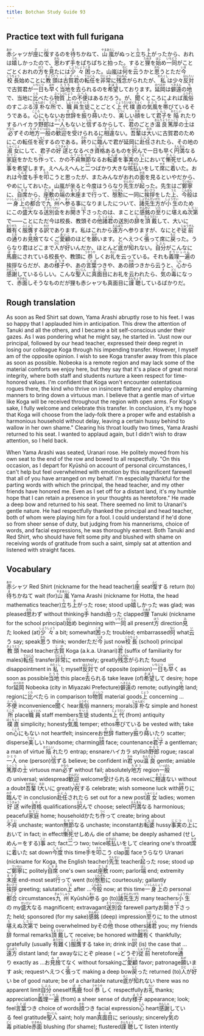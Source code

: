 ```yaml
---
title: Botchan Study Guide 93
---
```


## Practice text with full furigana

<p>
<ruby><rb>赤</rb><rt>あか</rt></ruby>シャツが<ruby><rb>座</rb><rt>ざ</rt></ruby>に<ruby><rb>復</rb><rt>ふく</rt></ruby>するのを<ruby><rb>待</rb><rt>ま</rt></ruby>ちかねて、<ruby><rb>山嵐</rb><rt>やまあらし</rt></ruby>がぬっと<ruby><rb>立</rb><rt>た</rt></ruby>ち<ruby><rb>上</rb><rt>あ</rt></ruby>がったから、おれは<ruby><rb>嬉</rb><rt>うれ</rt></ruby>しかったので、<ruby><rb>思</rb><rt>おも</rt></ruby>わず<ruby><rb>手</rb><rt>て</rt></ruby>をぱちぱちと<ruby><rb>拍</rb><rt>う</rt></ruby>った。すると<ruby><rb>狸</rb><rt>たぬき</rt></ruby>を<ruby><rb>始</rb><rt>はじ</rt></ruby>め<ruby><rb>一同</rb><rt>いちどう</rt></ruby>がことごとくおれの<ruby><rb>方</rb><rt>ほう</rt></ruby>を<ruby><rb>見</rb><rt>み</rt></ruby>たには<ruby><rb>少々</rb><rt>しょうしょう</rt></ruby><ruby><rb>困</rb><rt>こま</rt></ruby>った。山嵐は<ruby><rb>何</rb><rt>なに</rt></ruby>を<ruby><rb>云</rb><rt>い</rt></ruby>うかと<ruby><rb>思</rb><rt>おも</rt></ruby>うとただ<ruby><rb>今</rb><rt>いま</rt></ruby><ruby><rb>校長</rb><rt>こうちょう</rt></ruby>始めことに<ruby><rb>教頭</rb><rt>きょうとう</rt></ruby>は<ruby><rb>古賀</rb><rt>こが</rt></ruby><ruby><rb>君</rb><rt>くん</rt></ruby>の<ruby><rb>転任</rb><rt>てんにん</rt></ruby>を<ruby><rb>非常</rb><rt>ひじょう</rt></ruby>に<ruby><rb>残念</rb><rt>ざんねん</rt></ruby>がられたが、<ruby><rb>私</rb><rt>わたくし</rt></ruby>は少々<ruby><rb>反対</rb><rt>はんたい</rt></ruby>で古賀君が<ruby><rb>一日</rb><rt>いちじつ</rt></ruby>も<ruby><rb>早</rb><rt>はや</rt></ruby>く<ruby><rb>当地</rb><rt>とうち</rt></ruby>を<ruby><rb>去</rb><rt>さ</rt></ruby>られるのを<ruby><rb>希望</rb><rt>きぼう</rt></ruby>しております。<ruby><rb>延岡</rb><rt>のべおか</rt></ruby>は<ruby><rb>僻遠</rb><rt>へきえん</rt></ruby>の<ruby><rb>地</rb><rt>ち</rt></ruby>で、当地に<ruby><rb>比</rb><rt>くら</rt></ruby>べたら<ruby><rb>物質</rb><rt>ぶっしつ</rt></ruby><ruby><rb>上</rb><rt>じょう</rt></ruby>の<ruby><rb>不便</rb><rt>ふべん</rt></ruby>はあるだろう。が、<ruby><rb>聞</rb><rt>き</rt></ruby>くところによれば<ruby><rb>風俗</rb><rt>ふうぞく</rt></ruby>のすこぶる<ruby><rb>淳朴</rb><rt>じゅんぼく</rt></ruby>な<ruby><rb>所</rb><rt>ところ</rt></ruby>で、<ruby><rb>職員</rb><rt>しょくいん</rt></ruby><ruby><rb>生徒</rb><rt>せいと</rt></ruby>ことごとく<ruby><rb>上代</rb><rt>じょうだい</rt></ruby><ruby><rb>樸直</rb><rt>ぼくちょく</rt></ruby>の<ruby><rb>気風</rb><rt>きふう</rt></ruby>を<ruby><rb>帯</rb><rt>お</rt></ruby>びているそうである。<ruby><rb>心</rb><rt>こころ</rt></ruby>にもないお<ruby><rb>世辞</rb><rt>せじ</rt></ruby>を<ruby><rb>振</rb><rt>ふ</rt></ruby>り<ruby><rb>蒔</rb><rt>ま</rt></ruby>いたり、<ruby><rb>美</rb><rt>うつく</rt></ruby>しい<ruby><rb>顔</rb><rt>かお</rt></ruby>をして<ruby><rb>君子</rb><rt>くんし</rt></ruby>を<ruby><rb>陥</rb><rt>おとしい</rt></ruby>れたりするハイカラ<ruby><rb>野郎</rb><rt>やろう</rt></ruby>は<ruby><rb>一人</rb><rt>ひとり</rt></ruby>もないと<ruby><rb>信</rb><rt>しん</rt></ruby>ずるからして、<ruby><rb>君</rb><rt>きみ</rt></ruby>のごとき<ruby><rb>温良</rb><rt>おんりょう</rt></ruby><ruby><rb>篤厚</rb><rt>とっこう</rt></ruby>の<ruby><rb>士</rb><rt>し</rt></ruby>は<ruby><rb>必</rb><rt>かなら</rt></ruby>ずその<ruby><rb>地方</rb><rt>ちほう</rt></ruby><ruby><rb>一般</rb><rt>いっぱん</rt></ruby>の<ruby><rb>歓迎</rb><rt>かんげい</rt></ruby>を<ruby><rb>受</rb><rt>う</rt></ruby>けられるに<ruby><rb>相違</rb><rt>そうい</rt></ruby>ない。<ruby><rb>吾輩</rb><rt>わがはい</rt></ruby>は<ruby><rb>大</rb><rt>おお</rt></ruby>いに古賀君のためにこの転任を<ruby><rb>祝</rb><rt>しゅく</rt></ruby>するのである。<ruby><rb>終</rb><rt>おわ</rt></ruby>りに<ruby><rb>臨</rb><rt>のぞ</rt></ruby>んで君が延岡に<ruby><rb>赴任</rb><rt>ふにん</rt></ruby>されたら、その地の<ruby><rb>淑女</rb><rt>しゅくじょ</rt></ruby>にして、君子の<ruby><rb>好逑</rb><rt>こうきゅう</rt></ruby>となるべき<ruby><rb>資格</rb><rt>しかく</rt></ruby>あるものを<ruby><rb>択</rb><rt>えら</rt></ruby>んで一日も早く<ruby><rb>円満</rb><rt>えんまん</rt></ruby>なる<ruby><rb>家庭</rb><rt>かてい</rt></ruby>をかたち<ruby><rb>作</rb><rt>つく</rt></ruby>って、かの<ruby><rb>不貞</rb><rt>ふてい</rt></ruby><ruby><rb>無節</rb><rt>むせつ</rt></ruby>なるお<ruby><rb>転婆</rb><rt>てんば</rt></ruby>を<ruby><rb>事実</rb><rt>じじつ</rt></ruby>の<ruby><rb>上</rb><rt>うえ</rt></ruby>において<ruby><rb>慚死</rb><rt>ざんし</rt></ruby>せしめん<ruby><rb>事</rb><rt>こと</rt></ruby>を希望します。えへんえへんと<ruby><rb>二</rb><rt>ふた</rt></ruby>つばかり大きな<ruby><rb>咳払</rb><rt>せきばら</rt></ruby>いをして<ruby><rb>席</rb><rt>せき</rt></ruby>に<ruby><rb>着</rb><rt>つ</rt></ruby>いた。おれは<ruby><rb>今度</rb><rt>こんど</rt></ruby>も<ruby><rb>手</rb><rt>て</rt></ruby>を<ruby><rb>叩</rb><rt>たた</rt></ruby>こうと思ったが、またみんながおれの<ruby><rb>面</rb><rt>かお</rt></ruby>を見るといやだから、やめにしておいた。山嵐が坐ると今度はうらなり<ruby><rb>先生</rb><rt>せんせい</rt></ruby>が<ruby><rb>起</rb><rt>た</rt></ruby>った。先生はご<ruby><rb>鄭寧</rb><rt>ていねい</rt></ruby>に、<ruby><rb>自席</rb><rt>じせき</rt></ruby>から、<ruby><rb>座敷</rb><rt>ざしき</rt></ruby>の<ruby><rb>端</rb><rt>はし</rt></ruby>の<ruby><rb>末座</rb><rt>まつざ</rt></ruby>まで<ruby><rb>行</rb><rt>い</rt></ruby>って、<ruby><rb>慇懃</rb><rt>いんぎん</rt></ruby>に一同に<ruby><rb>挨拶</rb><rt>あいさつ</rt></ruby>をした<ruby><rb>上</rb><rt>うえ</rt></ruby>、<ruby><rb>今般</rb><rt>こんぱん</rt></ruby>は<ruby><rb>一身上</rb><rt>いっしんじょう</rt></ruby>の<ruby><rb>都合</rb><rt>つごう</rt></ruby>で<ruby><rb>九州</rb><rt>きゅうしゅう</rt></ruby>へ<ruby><rb>参</rb><rt>まい</rt></ruby>る事になりましたについて、<ruby><rb>諸先生方</rb><rt>しょせんせいがた</rt></ruby>が<ruby><rb>小生</rb><rt>しょうせい</rt></ruby>のためにこの<ruby><rb>盛大</rb><rt>せいだい</rt></ruby>なる<ruby><rb>送別会</rb><rt>そうべつかい</rt></ruby>をお<ruby><rb>開</rb><rt>ひら</rt></ruby>き<ruby><rb>下</rb><rt>くだ</rt></ruby>さったのは、まことに<ruby><rb>感銘</rb><rt>かんめい</rt></ruby>の<ruby><rb>至</rb><rt>いた</rt></ruby>りに<ruby><rb>堪</rb><rt>た</rt></ruby>えぬ<ruby><rb>次第</rb><rt>しだい</rt></ruby>で――ことにただ今は校長、教頭その<ruby><rb>他</rb><rt>た</rt></ruby><ruby><rb>諸君</rb><rt>しょくん</rt></ruby>の送別の<ruby><rb>辞</rb><rt>じ</rt></ruby>を<ruby><rb>頂戴</rb><rt>ちょうだい</rt></ruby>して、大いに<ruby><rb>難有</rb><rt>ありがた</rt></ruby>く<ruby><rb>服膺</rb><rt>ふくよう</rt></ruby>する<ruby><rb>訳</rb><rt>わけ</rt></ruby>であります。私はこれから<ruby><rb>遠方</rb><rt>えんぽう</rt></ruby>へ参りますが、なにとぞ<ruby><rb>従前</rb><rt>じゅうぜん</rt></ruby>の<ruby><rb>通</rb><rt>とお</rt></ruby>りお<ruby><rb>見捨</rb><rt>みす</rt></ruby>てなくご<ruby><rb>愛顧</rb><rt>あいこ</rt></ruby>のほどを<ruby><rb>願</rb><rt>ねが</rt></ruby>います。とへえつく<ruby><rb>張</rb><rt>ば</rt></ruby>って席に<ruby><rb>戻</rb><rt>もど</rt></ruby>った。うらなり君はどこまで<ruby><rb>人</rb><rt>ひと</rt></ruby>が<ruby><rb>好</rb><rt>い</rt></ruby>いんだか、ほとんど<ruby><rb>底</rb><rt>そこ</rt></ruby>が<ruby><rb>知</rb><rt>し</rt></ruby>れない。<ruby><rb>自分</rb><rt>じぶん</rt></ruby>がこんなに<ruby><rb>馬鹿</rb><rt>ばか</rt></ruby>にされている校長や、教頭に<ruby><rb>恭</rb><rt>うやうや</rt></ruby>しくお<ruby><rb>礼</rb><rt>れい</rt></ruby>を云っている。それも<ruby><rb>義理一遍</rb><rt>ぎりいっぺん</rt></ruby>の挨拶ならだが、あの<ruby><rb>様子</rb><rt>ようす</rt></ruby>や、あの<ruby><rb>言葉</rb><rt>ことば</rt></ruby>つきや、あの<ruby><rb>顔</rb><rt>かお</rt></ruby>つきから云うと、<ruby><rb>心</rb><rt>しん</rt></ruby>から<ruby><rb>感謝</rb><rt>かんしゃ</rt></ruby>しているらしい。こんな<ruby><rb>聖人</rb><rt>せいじん</rt></ruby>に<ruby><rb>真面目</rb><rt>まじめ</rt></ruby>にお礼を云われたら、<ruby><rb>気</rb><rt>き</rt></ruby>の<ruby><rb>毒</rb><rt>どく</rt></ruby>になって、<ruby><rb>赤面</rb><rt>せきめん</rt></ruby>しそうなものだが狸も赤シャツも真面目に<ruby><rb>謹聴</rb><rt>きんちょう</rt></ruby>しているばかりだ。
</p>


## Rough translation

As soon as Red Shirt sat down, Yama Arashi abruptly rose to his feet. I was so happy that I applauded him in anticipation. This drew the attention of Tanuki and all the others, and I became a bit self-conscious under their gazes. As I was pondering what he might say, he started in. "Just now our principal, followed by our head teacher, expressed their deep regret in losing our colleague Koga through his impending transfer. However, I myself am of the opposite opinion. I wish to see Koga transfer away from this place as soon as possible. Nobeoka is a remote region and may lack some of the material comforts we enjoy here, but they say that it's a place of great moral integrity, where both staff and students nurture a keen respect for time-honored values. I'm confident that Koga won't encounter ostentatious rogues there, the kind who thrive on insincere flattery and employ charming manners to bring down a virtuous man. I believe that a gentle man of virtue like Koga will be received throughout the region with open arms. For Koga's sake, I fully welcome and celebrate this transfer. In conclusion, it's my hope that Koga will choose from the lady-folk there a proper wife and establish a harmonious household without delay, leaving a certain hussy behind to wallow in her own shame." Clearing his throat loudly two times, Yama Arashi returned to his seat. I wanted to applaud again, but I didn't wish to draw attention, so I held back.

When Yama Arashi was seated, Uranari rose. He politely moved from his own seat to the end of the row and bowed to all respectfully. "On this occasion, as I depart for Kyūshū on account of personal circumstances, I can't help but feel overwhelmed with emotion by this magnificent farewell that all of you have arranged on my behalf. I'm especially thankful for the parting words with which the principal, the head teacher, and my other friends have honored me. Even as I set off for a distant land, it's my humble hope that I can retain a presence in your thoughts as heretofore." He made a deep bow and returned to his seat. There seemed no limit to Uranari's gentle nature. He had respectfully thanked the principal and head teacher, both of whom were playing him for a fool. I could understand if he'd done so from sheer sense of duty, but judging from his mannerisms, choice of words, and facial expressions, he was thoroughly earnest. Both Tanuki and Red Shirt, who should have felt some pity and blushed with shame on receiving words of gratitude from such a saint, simply sat at attention and listened with straight faces.


## Vocabulary

<p>
<span className="vocabstudy"><ruby><rb>赤</rb><rt>あか</rt></ruby>シャツ&nbsp;Red Shirt (nickname for the head teacher)</span><span className="vocabstudy"><ruby><rb>座</rb><rt>ざ</rt></ruby>&nbsp;seat</span><span className="vocabstudy"><ruby><rb>復</rb><rt>ふく</rt></ruby>する&nbsp;return (to)</span><span className="vocabstudy"><ruby><rb>待</rb><rt>ま</rt></ruby>ちかねて&nbsp;wait (for)</span><span className="vocabstudy"><ruby><rb>山嵐</rb><rt>やまあらし</rt></ruby>&nbsp;Yama Arashi (nickname for Hotta, the head mathematics teacher)</span><span className="vocabstudy"><ruby><rb>立</rb><rt>た</rt></ruby>ち<ruby><rb>上</rb><rt>あ</rt></ruby>がった&nbsp;rose; stood up</span><span className="vocabstudy"><ruby><rb>嬉</rb><rt>うれ</rt></ruby>しかった&nbsp;was glad; was pleased</span><span className="vocabstudy"><ruby><rb>思</rb><rt>おも</rt></ruby>わず&nbsp;without thinking</span><span className="vocabstudy"><ruby><rb>手</rb><rt>て</rt></ruby>&nbsp;hands</span><span className="vocabstudy"><ruby><rb>拍</rb><rt>う</rt></ruby>った&nbsp;clapped</span><span className="vocabstudy"><ruby><rb>狸</rb><rt>たぬき</rt></ruby>&nbsp;Tanuki (nickname for the school principal)</span><span className="vocabstudy"><ruby><rb>始</rb><rt>はじ</rt></ruby>め&nbsp;beginning with</span><span className="vocabstudy"><ruby><rb>一同</rb><rt>いちどう</rt></ruby>&nbsp;all present</span><span className="vocabstudy"><ruby><rb>方</rb><rt>ほう</rt></ruby>&nbsp;direction</span><span className="vocabstudy"><ruby><rb>見</rb><rt>み</rt></ruby>た&nbsp;looked (at)</span><span className="vocabstudy"><ruby><rb>少々</rb><rt>しょうしょう</rt></ruby>&nbsp;a bit; somewhat</span><span className="vocabstudy"><ruby><rb>困</rb><rt>こま</rt></ruby>った&nbsp;troubled; embarrassed</span><span className="vocabstudy"><ruby><rb>何</rb><rt>なに</rt></ruby>&nbsp;what</span><span className="vocabstudy"><ruby><rb>云</rb><rt>い</rt></ruby>う&nbsp;say; speak</span><span className="vocabstudy"><ruby><rb>思</rb><rt>おも</rt></ruby>う&nbsp;think; wonder</span><span className="vocabstudy">ただ<ruby><rb>今</rb><rt>いま</rt></ruby>&nbsp;just now</span><span className="vocabstudy"><ruby><rb>校長</rb><rt>こうちょう</rt></ruby>&nbsp;(school) principal</span><span className="vocabstudy"><ruby><rb>教頭</rb><rt>きょうとう</rt></ruby>&nbsp;head teacher</span><span className="vocabstudy"><ruby><rb>古賀</rb><rt>こが</rt></ruby>&nbsp;Koga (a.k.a. Uranari)</span><span className="vocabstudy"><ruby><rb>君</rb><rt>くん</rt></ruby>&nbsp;(suffix of familiarity for males)</span><span className="vocabstudy"><ruby><rb>転任</rb><rt>てんにん</rt></ruby>&nbsp;transfer</span><span className="vocabstudy"><ruby><rb>非常</rb><rt>ひじょう</rt></ruby>に&nbsp;extremely; greatly</span><span className="vocabstudy"><ruby><rb>残念</rb><rt>ざんねん</rt></ruby>がられた&nbsp;found disappointment in</span><span className="vocabstudy"><ruby><rb>私</rb><rt>わたくし</rt></ruby>&nbsp;I; myself</span><span className="vocabstudy"><ruby><rb>反対</rb><rt>はんたい</rt></ruby>で&nbsp;of opposite (opinion)</span><span className="vocabstudy"><ruby><rb>一日</rb><rt>いちじつ</rt></ruby>も<ruby><rb>早</rb><rt>はや</rt></ruby>く&nbsp;as soon as possible</span><span className="vocabstudy"><ruby><rb>当地</rb><rt>とうち</rt></ruby>&nbsp;this place</span><span className="vocabstudy"><ruby><rb>去</rb><rt>さ</rt></ruby>られる&nbsp;take leave (of)</span><span className="vocabstudy"><ruby><rb>希望</rb><rt>きぼう</rt></ruby>して&nbsp;desire; hope for</span><span className="vocabstudy"><ruby><rb>延岡</rb><rt>のべおか</rt></ruby>&nbsp;Nobeoka (city in Miyazaki Prefecture)</span><span className="vocabstudy"><ruby><rb>僻遠</rb><rt>へきえん</rt></ruby>の&nbsp;remote; outlying</span><span className="vocabstudy"><ruby><rb>地</rb><rt>ち</rt></ruby>&nbsp;land; region</span><span className="vocabstudy">に<ruby><rb>比</rb><rt>くら</rt></ruby>べたら&nbsp;in comparison to</span><span className="vocabstudy"><ruby><rb>物質</rb><rt>ぶっしつ</rt></ruby>&nbsp;material goods</span><span className="vocabstudy"><ruby><rb>上</rb><rt>じょう</rt></ruby>&nbsp;concerning ...</span><span className="vocabstudy"><ruby><rb>不便</rb><rt>ふべん</rt></ruby>&nbsp;inconvenience</span><span className="vocabstudy"><ruby><rb>聞</rb><rt>き</rt></ruby>く&nbsp;hear</span><span className="vocabstudy"><ruby><rb>風俗</rb><rt>ふうぞく</rt></ruby>&nbsp;manners; morals</span><span className="vocabstudy"><ruby><rb>淳朴</rb><rt>じゅんぼく</rt></ruby>な&nbsp;simple and honest</span><span className="vocabstudy"><ruby><rb>所</rb><rt>ところ</rt></ruby>&nbsp;place</span><span className="vocabstudy"><ruby><rb>職員</rb><rt>しょくいん</rt></ruby>&nbsp;staff members</span><span className="vocabstudy"><ruby><rb>生徒</rb><rt>せいと</rt></ruby>&nbsp;students</span><span className="vocabstudy"><ruby><rb>上代</rb><rt>じょうだい</rt></ruby>&nbsp;(from) antiquity</span><span className="vocabstudy"><ruby><rb>樸直</rb><rt>ぼくちょく</rt></ruby>&nbsp;simplicity; honesty</span><span className="vocabstudy"><ruby><rb>気風</rb><rt>きふう</rt></ruby>&nbsp;temper; ethos</span><span className="vocabstudy"><ruby><rb>帯</rb><rt>お</rt></ruby>びている&nbsp;be vested with; take on</span><span className="vocabstudy"><ruby><rb>心</rb><rt>こころ</rt></ruby>にもない&nbsp;not heartfelt; insincere</span><span className="vocabstudy">お<ruby><rb>世辞</rb><rt>せじ</rt></ruby>&nbsp;flattery</span><span className="vocabstudy"><ruby><rb>振</rb><rt>ふ</rt></ruby>り<ruby><rb>蒔</rb><rt>ま</rt></ruby>いたり&nbsp;scatter; disperse</span><span className="vocabstudy"><ruby><rb>美</rb><rt>うつく</rt></ruby>しい&nbsp;handsome; charming</span><span className="vocabstudy"><ruby><rb>顔</rb><rt>かお</rt></ruby>&nbsp;face; countenance</span><span className="vocabstudy"><ruby><rb>君子</rb><rt>くんし</rt></ruby>&nbsp;a gentleman; a man of virtue</span><span className="vocabstudy"><ruby><rb>陥</rb><rt>おとしい</rt></ruby>れたり&nbsp;entrap; ensnare</span><span className="vocabstudy">ハイカラ&nbsp;stylish</span><span className="vocabstudy"><ruby><rb>野郎</rb><rt>やろう</rt></ruby>&nbsp;rogue; rascal</span><span className="vocabstudy"><ruby><rb>一人</rb><rt>ひとり</rt></ruby>&nbsp;one (person)</span><span className="vocabstudy"><ruby><rb>信</rb><rt>しん</rt></ruby>ずる&nbsp;believe; be confident in</span><span className="vocabstudy"><ruby><rb>君</rb><rt>きみ</rt></ruby>&nbsp;you</span><span className="vocabstudy"><ruby><rb>温良</rb><rt>おんりょう</rt></ruby>&nbsp;gentle; amiable</span><span className="vocabstudy"><ruby><rb>篤厚</rb><rt>とっこう</rt></ruby>の<ruby><rb>士</rb><rt>し</rt></ruby>&nbsp;virtuous man</span><span className="vocabstudy"><ruby><rb>必</rb><rt>かなら</rt></ruby>ず&nbsp;without fail; absolutely</span><span className="vocabstudy"><ruby><rb>地方</rb><rt>ちほう</rt></ruby>&nbsp;region</span><span className="vocabstudy"><ruby><rb>一般</rb><rt>いっぱん</rt></ruby>の&nbsp;universal; widespread</span><span className="vocabstudy"><ruby><rb>歓迎</rb><rt>かんげい</rt></ruby>&nbsp;welcome</span><span className="vocabstudy"><ruby><rb>受</rb><rt>う</rt></ruby>けられる&nbsp;receive</span><span className="vocabstudy">に<ruby><rb>相違</rb><rt>そうい</rt></ruby>ない&nbsp;without a doubt</span><span className="vocabstudy"><ruby><rb>吾輩</rb><rt>わがはい</rt></ruby>&nbsp;I</span><span className="vocabstudy"><ruby><rb>大</rb><rt>おお</rt></ruby>いに&nbsp;greatly</span><span className="vocabstudy"><ruby><rb>祝</rb><rt>しゅく</rt></ruby>する&nbsp;celebrate; wish someone luck with</span><span className="vocabstudy"><ruby><rb>終</rb><rt>おわ</rt></ruby>りに<ruby><rb>臨</rb><rt>のぞ</rt></ruby>んで&nbsp;in conclusion</span><span className="vocabstudy"><ruby><rb>赴任</rb><rt>ふにん</rt></ruby>されたら&nbsp;set out for a new post</span><span className="vocabstudy"><ruby><rb>淑女</rb><rt>しゅくじょ</rt></ruby>&nbsp;ladies; women</span><span className="vocabstudy"><ruby><rb>好逑</rb><rt>こうきゅう</rt></ruby>&nbsp;wife</span><span className="vocabstudy"><ruby><rb>資格</rb><rt>しかく</rt></ruby>&nbsp;qualifications</span><span className="vocabstudy"><ruby><rb>択</rb><rt>えら</rt></ruby>んで&nbsp;choose; select</span><span className="vocabstudy"><ruby><rb>円満</rb><rt>えんまん</rt></ruby>なる&nbsp;harmonious; peaceful</span><span className="vocabstudy"><ruby><rb>家庭</rb><rt>かてい</rt></ruby>&nbsp;home; household</span><span className="vocabstudy">かたち<ruby><rb>作</rb><rt>つく</rt></ruby>って&nbsp;create; bring about</span><span className="vocabstudy"><ruby><rb>不貞</rb><rt>ふてい</rt></ruby>&nbsp;unchaste; wanton</span><span className="vocabstudy"><ruby><rb>無節</rb><rt>むせつ</rt></ruby>なる&nbsp;unchaste; inconstant</span><span className="vocabstudy">お<ruby><rb>転婆</rb><rt>てんば</rt></ruby>&nbsp;hussy</span><span className="vocabstudy"><ruby><rb>事実</rb><rt>じじつ</rt></ruby>の<ruby><rb>上</rb><rt>うえ</rt></ruby>において&nbsp;in fact; in effect</span><span className="vocabstudy"><ruby><rb>慚死</rb><rt>ざんし</rt></ruby>せしめん&nbsp;die of shame; be deeply ashamed (せしめん＝をする)</span><span className="vocabstudy"><ruby><rb>事</rb><rt>こと</rt></ruby>&nbsp;act; fact</span><span className="vocabstudy"><ruby><rb>二</rb><rt>ふた</rt></ruby>つ&nbsp;two; twice</span><span className="vocabstudy"><ruby><rb>咳払</rb><rt>せきばら</rt></ruby>いをして&nbsp;clearing one's throat</span><span className="vocabstudy"><ruby><rb>席</rb><rt>せき</rt></ruby>に<ruby><rb>着</rb><rt>つ</rt></ruby>いた&nbsp;sat down</span><span className="vocabstudy"><ruby><rb>今度</rb><rt>こんど</rt></ruby>&nbsp;this time</span><span className="vocabstudy"><ruby><rb>手</rb><rt>て</rt></ruby>を<ruby><rb>叩</rb><rt>たた</rt></ruby>こう&nbsp;clap</span><span className="vocabstudy"><ruby><rb>面</rb><rt>かお</rt></ruby>&nbsp;face</span><span className="vocabstudy">うらなり&nbsp;Uranari (nickname for Koga, the English teacher)</span><span className="vocabstudy"><ruby><rb>先生</rb><rt>せんせい</rt></ruby>&nbsp;teacher</span><span className="vocabstudy"><ruby><rb>起</rb><rt>た</rt></ruby>った&nbsp;rose; stood up</span><span className="vocabstudy">ご<ruby><rb>鄭寧</rb><rt>ていねい</rt></ruby>に&nbsp;politely</span><span className="vocabstudy"><ruby><rb>自席</rb><rt>じせき</rt></ruby>&nbsp;one's own seat</span><span className="vocabstudy"><ruby><rb>座敷</rb><rt>ざしき</rt></ruby>&nbsp;room; parlor</span><span className="vocabstudy"><ruby><rb>端</rb><rt>はし</rt></ruby>&nbsp;end; extremity</span><span className="vocabstudy"><ruby><rb>末座</rb><rt>まつざ</rt></ruby>&nbsp;end-most seat</span><span className="vocabstudy"><ruby><rb>行</rb><rt>い</rt></ruby>って&nbsp;went (to)</span><span className="vocabstudy"><ruby><rb>慇懃</rb><rt>いんぎん</rt></ruby>に&nbsp;courteously; gallantly</span><span className="vocabstudy"><ruby><rb>挨拶</rb><rt>あいさつ</rt></ruby>&nbsp;greeting; salutation</span><span className="vocabstudy"><ruby><rb>上</rb><rt>うえ</rt></ruby>&nbsp;after ...</span><span className="vocabstudy"><ruby><rb>今般</rb><rt>こんぱん</rt></ruby>&nbsp;now; at this time</span><span className="vocabstudy"><ruby><rb>一身上</rb><rt>いっしんじょう</rt></ruby>の&nbsp;personal</span><span className="vocabstudy"><ruby><rb>都合</rb><rt>つごう</rt></ruby>&nbsp;circumstances</span><span className="vocabstudy"><ruby><rb>九州</rb><rt>きゅうしゅう</rt></ruby>&nbsp;Kyūshū</span><span className="vocabstudy"><ruby><rb>参</rb><rt>まい</rt></ruby>る&nbsp;go (to)</span><span className="vocabstudy"><ruby><rb>諸先生方</rb><rt>しょせんせいがた</rt></ruby>&nbsp;many teachers</span><span className="vocabstudy"><ruby><rb>小生</rb><rt>しょうせい</rt></ruby>の&nbsp;my</span><span className="vocabstudy"><ruby><rb>盛大</rb><rt>せいだい</rt></ruby>なる&nbsp;magnificent; extravagant</span><span className="vocabstudy"><ruby><rb>送別会</rb><rt>そうべつかい</rt></ruby>&nbsp;farewell party</span><span className="vocabstudy">お<ruby><rb>開</rb><rt>ひら</rt></ruby>き<ruby><rb>下</rb><rt>くだ</rt></ruby>さった&nbsp;held; sponsored (for my sake)</span><span className="vocabstudy"><ruby><rb>感銘</rb><rt>かんめい</rt></ruby>&nbsp;(deep) impression</span><span className="vocabstudy"><ruby><rb>至</rb><rt>いた</rt></ruby>りに&nbsp;to the utmost</span><span className="vocabstudy"><ruby><rb>堪</rb><rt>た</rt></ruby>えぬ<ruby><rb>次第</rb><rt>しだい</rt></ruby>で&nbsp;being overwhelmed by</span><span className="vocabstudy">その<ruby><rb>他</rb><rt>た</rt></ruby>&nbsp;those others</span><span className="vocabstudy"><ruby><rb>諸君</rb><rt>しょくん</rt></ruby>&nbsp;you; my friends</span><span className="vocabstudy"><ruby><rb>辞</rb><rt>じ</rt></ruby>&nbsp;formal remarks</span><span className="vocabstudy"><ruby><rb>頂戴</rb><rt>ちょうだい</rt></ruby>して&nbsp;receive; be honored with</span><span className="vocabstudy"><ruby><rb>難有</rb><rt>ありがた</rt></ruby>く&nbsp;thankfully; gratefully (usually <ruby><rb>有難</rb><rt>ありがた</rt></ruby>く)</span><span className="vocabstudy"><ruby><rb>服膺</rb><rt>ふくよう</rt></ruby>する&nbsp;take in; drink in</span><span className="vocabstudy"><ruby><rb>訳</rb><rt>わけ</rt></ruby>&nbsp;(is) the case that ...</span><span className="vocabstudy"><ruby><rb>遠方</rb><rt>えんぽう</rt></ruby>&nbsp;distant land; far away</span><span className="vocabstudy">なにとぞ&nbsp;please ( =どうぞ)</span><span className="vocabstudy"><ruby><rb>従前</rb><rt>じゅうぜん</rt></ruby>&nbsp;heretofore</span><span className="vocabstudy"><ruby><rb>通</rb><rt>とお</rt></ruby>り&nbsp;exactly as ...</span><span className="vocabstudy">お<ruby><rb>見捨</rb><rt>みす</rt></ruby>てなく&nbsp;without forsaking</span><span className="vocabstudy">ご<ruby><rb>愛顧</rb><rt>あいこ</rt></ruby>&nbsp;favor; patronage</span><span className="vocabstudy"><ruby><rb>願</rb><rt>ねが</rt></ruby>います&nbsp;ask; request</span><span className="vocabstudy">へえつく<ruby><rb>張</rb><rt>ば</rt></ruby>って&nbsp;making a deep bow</span><span className="vocabstudy"><ruby><rb>戻</rb><rt>もど</rt></ruby>った&nbsp;returned (to)</span><span className="vocabstudy"><ruby><rb>人</rb><rt>ひと</rt></ruby>が<ruby><rb>好</rb><rt>い</rt></ruby>い&nbsp;be of good nature; be of a charitable nature</span><span className="vocabstudy"><ruby><rb>底</rb><rt>そこ</rt></ruby>が<ruby><rb>知</rb><rt>し</rt></ruby>れない&nbsp;there was no apparent limit</span><span className="vocabstudy"><ruby><rb>自分</rb><rt>じぶん</rt></ruby>&nbsp;oneself</span><span className="vocabstudy"><ruby><rb>馬鹿</rb><rt>ばか</rt></ruby>&nbsp;fool</span><span className="vocabstudy"><ruby><rb>恭</rb><rt>うやうや</rt></ruby>しく&nbsp;respectfully</span><span className="vocabstudy">お<ruby><rb>礼</rb><rt>れい</rt></ruby>&nbsp;thanks; appreciation</span><span className="vocabstudy"><ruby><rb>義理一遍</rb><rt>ぎりいっぺん</rt></ruby>&nbsp;(from) a sheer sense of duty</span><span className="vocabstudy"><ruby><rb>様子</rb><rt>ようす</rt></ruby>&nbsp;appearance; look; feel</span><span className="vocabstudy"><ruby><rb>言葉</rb><rt>ことば</rt></ruby>つき&nbsp;choice of words</span><span className="vocabstudy"><ruby><rb>顔</rb><rt>かお</rt></ruby>つき&nbsp;facial expression</span><span className="vocabstudy"><ruby><rb>心</rb><rt>しん</rt></ruby>&nbsp;heart</span><span className="vocabstudy"><ruby><rb>感謝</rb><rt>かんしゃ</rt></ruby>している&nbsp;feel gratitude</span><span className="vocabstudy"><ruby><rb>聖人</rb><rt>せいじん</rt></ruby>&nbsp;saint; holy man</span><span className="vocabstudy"><ruby><rb>真面目</rb><rt>まじめ</rt></ruby>に&nbsp;seriously; sincerely</span><span className="vocabstudy"><ruby><rb>気</rb><rt>き</rt></ruby>の<ruby><rb>毒</rb><rt>どく</rt></ruby>&nbsp;pitiable</span><span className="vocabstudy"><ruby><rb>赤面</rb><rt>せきめん</rt></ruby>&nbsp;blushing (for shame); flustered</span><span className="vocabstudy"><ruby><rb>謹聴</rb><rt>きんちょう</rt></ruby>して&nbsp;listen intently</span>
</p>
